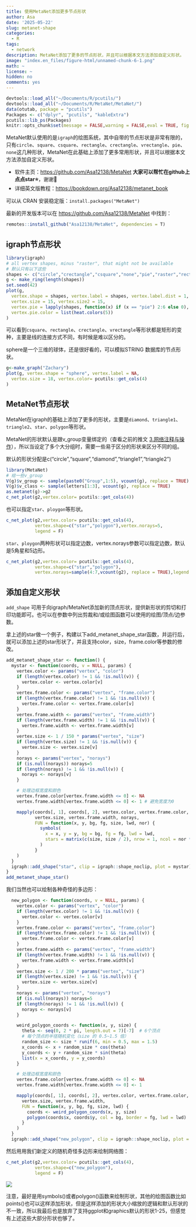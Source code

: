 ```yaml
---
title: 使用MetaNet添加更多节点形状
author: Asa
date: '2025-05-22'
slug: metanet-shape
categories:
  - R
tags:
  - network
description: MetaNet添加了更多的节点形状，并且可以根据本文方法添加自定义形状。
image: "index.en_files/figure-html/unnamed-chunk-6-1.png"
math: ~
license: ~
hidden: no
comments: yes
---
```


```r
devtools::load_all("~/Documents/R/pcutils/")
devtools::load_all("~/Documents/R/MetaNet/MetaNet/")
data(otutab, package = "pcutils")
Packages <- c("dplyr", "pcutils", "kableExtra")
pcutils::lib_ps(Packages)
knitr::opts_chunk$set(message = FALSE,warning = FALSE,eval = TRUE, fig.width=8,fig.height=5)
```

MetaNet默认使用的是`igraph`的绘图系统，其中自带的节点形状是非常有限的，只有`circle`、`square`、`csquare`、`rectangle`、`crectangle`、`vrectangle`、`pie`、`none`这几种形状，MetaNet在此基础上添加了更多常用形状，并且可以根据本文方法添加自定义形状。

- 软件主页：<https://github.com/Asa12138/MetaNet> **大家可以帮忙在github上点点star⭐️**，谢谢🙏
- 详细英文版教程：<https://bookdown.org/Asa12138/metanet_book>

可以从 CRAN 安装稳定版：`install.packages("MetaNet")`  

最新的开发版本可以在 <https://github.com/Asa12138/MetaNet> 中找到：

```r
remotes::install_github("Asa12138/MetaNet", dependencies = T)
```


## igraph节点形状

```r
library(igraph)
# all vertex shapes, minus "raster", that might not be available
# 默认只有以下这些
shapes <- c("circle","crectangle","csquare","none","pie","raster","rectangle","sphere","square","vrectangle")
g <- make_ring(length(shapes))
set.seed(42)
plot(g,
  vertex.shape = shapes, vertex.label = shapes, vertex.label.dist = 1,
  vertex.size = 15, vertex.size2 = 15,
  vertex.pie = lapply(shapes, function(x) if (x == "pie") 2:6 else 0),
  vertex.pie.color = list(heat.colors(5))
)
```

可以看到`csquare`、`rectangle`、`crectangle`、`vrectangle`等形状都是矩形的变种，主要是线的连接方式不同，有时候是难以区分的。

sphere是一个三维的球体，还是很好看的，可以模拟STRING 数据库的节点形状。

```r
g<-make_graph("Zachary")
plot(g, vertex.shape = "sphere", vertex.label = NA,
  vertex.size = 18, vertex.color= pcutils::get_cols(4)
)
```


## MetaNet节点形状

MetaNet在igraph的基础上添加了更多的形状，主要是`diamond`、`triangle1`、`triangle2`、`star`、`polygon`等形状。

MetaNet的形状默认是跟v_group变量绑定的（查看之前的推文 [3.网络注释与操作](../metanet-3)），所以当设定了多个大分组时，需要一些易于区分的形状来区分不同的组。

默认的形状分配是c("circle","square","diamond","triangle1","triangle2")

```r
library(MetaNet)
# 给一些v_group
V(g)$v_group <- sample(paste0("Group",1:5), vcount(g), replace = TRUE)
V(g)$v_class <- sample(letters[1:3], vcount(g), replace = TRUE)
as.metanet(g)->g2
c_net_plot(g2,vertex.color= pcutils::get_cols(4))
```

也可以指定`star`、`ploygon`等形状。 

```r
c_net_plot(g2,vertex.color= pcutils::get_cols(4),
           vertex.shape=c("star","polygon"),vertex.norays=5,
           legend = F)
```
`star`、`ploygon`两种形状可以指定边数，vertex.norays参数可以指定边数，默认是5角星和5边形。

```r
c_net_plot(g2,vertex.color= pcutils::get_cols(4),
           vertex.shape=c("star","polygon"),
           vertex.norays=sample(4:7,vcount(g2), replace = TRUE),legend = F)
```


## 添加自定义形状

`add_shape` 可用于向igraph/MetaNet添加新的顶点形状，提供新形状的剪切和打印功能即可。也可以在参数中列出剪裁和/或绘图函数可以使用的绘图/顶点/边参数。

拿上述的star做一个例子，构建以下add_metanet_shape_star函数，并运行后，就可以添加上述的star形状了，并且支持color，size，frame.color等参数的修改。

```r
add_metanet_shape_star <- function() {
  mystar <- function(coords, v = NULL, params) {
    vertex.color <- params("vertex", "color")
    if (length(vertex.color) != 1 && !is.null(v)) {
      vertex.color <- vertex.color[v]
    }
    vertex.frame.color <- params("vertex", "frame.color")
    if (length(vertex.frame.color) != 1 && !is.null(v)) {
      vertex.frame.color <- vertex.frame.color[v]
    }
    vertex.frame.width <- params("vertex", "frame.width")
    if (length(vertex.frame.width) != 1 && !is.null(v)) {
      vertex.frame.width <- vertex.frame.width[v]
    }
    vertex.size <- 1 / 150 * params("vertex", "size")
    if (length(vertex.size) != 1 && !is.null(v)) {
      vertex.size <- vertex.size[v]
    }
    norays <- params("vertex", "norays")
    if (is.null(norays)) norays=5
    if (length(norays) != 1 && !is.null(v)) {
      norays <- norays[v]
    }

    # 处理边框宽度和颜色
    vertex.frame.color[vertex.frame.width <= 0] <- NA
    vertex.frame.width[vertex.frame.width <= 0] <- 1 # 避免宽度为0

    mapply(coords[, 1], coords[, 2], vertex.color, vertex.frame.color,
           vertex.size, vertex.frame.width, norays,
           FUN = function(x, y, bg, fg, size, lwd, nor) {
             symbols(
               x = x, y = y, bg = bg, fg = fg, lwd = lwd,
               stars = matrix(c(size, size / 2), nrow = 1, ncol = nor * 2), add = TRUE, inches = FALSE
             )
           }
    )
  }
  igraph::add_shape("star", clip = igraph::shape_noclip, plot = mystar)
}
add_metanet_shape_star()
```

我们当然也可以绘制各种奇怪的多边形：

```r
  new_polygon <- function(coords, v = NULL, params) {
    vertex.color <- params("vertex", "color")
    if (length(vertex.color) != 1 && !is.null(v)) {
      vertex.color <- vertex.color[v]
    }
    vertex.frame.color <- params("vertex", "frame.color")
    if (length(vertex.frame.color) != 1 && !is.null(v)) {
      vertex.frame.color <- vertex.frame.color[v]
    }
    vertex.frame.width <- params("vertex", "frame.width")
    if (length(vertex.frame.width) != 1 && !is.null(v)) {
      vertex.frame.width <- vertex.frame.width[v]
    }
    vertex.size <- 1 / 200 * params("vertex", "size")
    if (length(vertex.size) != 1 && !is.null(v)) {
      vertex.size <- vertex.size[v]
    }
    norays <- params("vertex", "norays")
    if (is.null(norays)) norays=5
    if (length(norays) != 1 && !is.null(v)) {
      norays <- norays[v]
    }

    weird_polygon_coords <- function(x, y, size) {
      theta <- seq(0, 2 * pi, length.out = 7)[-7]  # 6个顶点
      # 每个顶点的半径随机变化（size 的 0.5~1.5 倍）
      random_size <- size * runif(6, min = 0.5, max = 1.5)
      x_coords <- x + random_size * cos(theta)
      y_coords <- y + random_size * sin(theta)
      list(x = x_coords, y = y_coords)
    }

    # 处理边框宽度和颜色
    vertex.frame.color[vertex.frame.width <= 0] <- NA
    vertex.frame.width[vertex.frame.width <= 0] <- 1

    mapply(coords[, 1], coords[, 2], vertex.color, vertex.frame.color,
      vertex.size, vertex.frame.width,
      FUN = function(x, y, bg, fg, size, lwd) {
        coords <- weird_polygon_coords(x, y, size)
        polygon(coords$x, coords$y, col = bg, border = fg, lwd = lwd)
      }
    )
  }
  igraph::add_shape("new_polygon", clip = igraph::shape_noclip, plot = new_polygon)
```


然后用用我们新定义的随机奇怪多边形来绘制网络图：

```r
c_net_plot(g2,vertex.color= pcutils::get_cols(4),
           vertex.shape=c("new_polygon"),
           legend = F)
```

![](images/newpoly.png)

注意，最好是用symbols()或者polygon()函数来绘制形状，其他的绘图函数比如points()也可以这样添加形状，但是这样添加的形状大小缩放的逻辑和默认形状的不一致，所以我最后也是放弃了支持ggplot和graphics默认的形状1-25，但感觉有上述这些大部分形状也够了。

